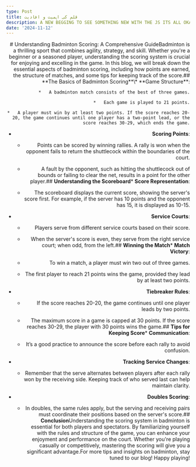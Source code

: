 ```yaml
---
type: Post
title: قلم کی اہمیت و افادیت
description: A NEW BEGGING TO SEE SOMETHING NEW WITH THE JS ITS ALL OKAY
date: '2024-11-12'
---
```

<div style="text-align: right"> # Understanding Badminton Scoring: A Comprehensive GuideBadminton is a thrilling sport that combines agility, strategy, and skill. Whether you're a beginner or a seasoned player, understanding the scoring system is crucial for enjoying and excelling in the game. In this blog, we will break down the essential aspects of badminton scoring, including how points are earned, the structure of matches, and some tips for keeping track of the score.## **The Basics of Badminton Scoring**\*   **Game Structure**:

```
*   A badminton match consists of the best of three games.

*   Each game is played to 21 points.

*   A player must win by at least two points. If the score reaches 20-20, the game continues until one player has a two-point lead, or the score reaches 30-29, which ends the game.
```

*   **Scoring Points**:

    *   Points can be scored by winning rallies. A rally is won when the opponent fails to return the shuttlecock within the boundaries of the court.

    *   A fault by the opponent, such as hitting the shuttlecock out of bounds or failing to clear the net, results in a point for the other player.## **Understanding the Scoreboard**\*   **Score Representation**:

    *   The scoreboard displays the current score, showing the server's score first. For example, if the server has 10 points and the opponent has 15, it is displayed as 10-15.

*   **Service Courts**:

    *   Players serve from different service courts based on their score.

    *   When the server's score is even, they serve from the right service court; when odd, from the left.## **Winning the Match**\*   **Match Victory**:

    *   To win a match, a player must win two out of three games.

    *   The first player to reach 21 points wins the game, provided they lead by at least two points.

*   **Tiebreaker Rules**:

    *   If the score reaches 20-20, the game continues until one player leads by two points.

    *   The maximum score in a game is capped at 30 points. If the score reaches 30-29, the player with 30 points wins the game.## **Tips for Keeping Score**\*   **Communication**:

    *   It’s a good practice to announce the score before each rally to avoid confusion.

*   **Tracking Service Changes**:

    *   Remember that the serve alternates between players after each rally won by the receiving side. Keeping track of who served last can help maintain clarity.

*   **Doubles Scoring**:

    *   In doubles, the same rules apply, but the serving and receiving pairs must coordinate their positions based on the server's score.## **Conclusion**Understanding the scoring system in badminton is essential for both players and spectators. By familiarizing yourself with the rules and structure of the game, you can enhance your enjoyment and performance on the court. Whether you're playing casually or competitively, mastering the scoring will give you a significant advantage.For more tips and insights on badminton, stay tuned to our blog! Happy playing!</div>
